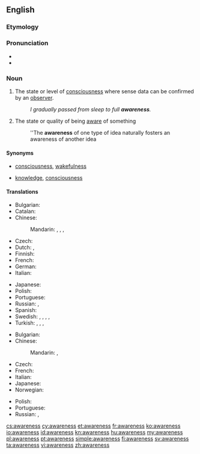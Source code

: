 ==English==

===Etymology===
{{suffix|aware|ness}}

===Pronunciation===
* {{audio|en-us-awareness.ogg|Audio (US)}}
* {{rhymes|ɛə(r)nəs}}

===Noun===
{{wikipedia}}
{{en-noun|-|awarenesses}}

# The state or level of [[consciousness]] where sense data can be confirmed by an [[observer]].
#: ''I gradually passed from sleep to full '''awareness'''.''
# The state or quality of being [[aware]] of something
#: ''The '''awareness''' of one type of idea naturally fosters an awareness of another idea

====Synonyms====
* {{sense|state of consciousness}} [[consciousness]], [[wakefulness]]
* {{sense|state of being aware of something}} [[knowledge]], [[consciousness]]

====Translations====
{{trans-top|the state of consciousness}}
* Bulgarian: {{t|bg|съзнание|n}}
* Catalan: {{t+|ca|consciència|f}}
* Chinese:
*: Mandarin: {{t|zh|意識|sc=Hani}}, {{t|zh|意识|tr=yìshí|sc=Hani}}, {{t|zh|覺悟|sc=Hani}}, {{t|zh|觉悟|tr=juéwù|sc=Hani}}
* Czech: {{t-|cs|vědomí|n}}
* Dutch: {{t+|nl|besef}}, {{t+|nl|bewustzijn}}
* Finnish: {{t-|fi|tietoisuus}}
* French: {{t+|fr|conscience|f}}
* German: {{t+|de|Bewusstsein|n}}
* Italian: {{t+|it|coscienza|f}}
{{trans-mid}}
* Japanese: {{t|ja|意識|tr=いしき, ishiki|sc=Jpan}}
* Polish: {{t|pl|świadomość|f}}
* Portuguese: {{t+|pt|consciência|f}}
* Russian: {{t|ru|сознание|n|tr=soznánije|sc=Cyrl}}, {{t|ru|осознание|n|tr=osoznánije|sc=Cyrl}}
* Spanish: {{t+|es|conciencia|f}}
* Swedish: {{t|sv|medvetande|n}}, {{t|sv|medvetenhet|c}}, {{t|sv|iakttagelseförmåga|c}}, {{t|sv|aktsamhet|c}}, {{t|sv|insikt|c}}
* Turkish: {{t|tr|bilinç}}, {{t|tr|bilinçlenme}}, {{t|tr|farkındalık}}, {{t|tr|uyanıklık}}
{{trans-bottom}}

{{trans-top|the state or quality of being aware of something}}
* Bulgarian: {{t|bg|осведоменост|f}}
* Chinese:
*: Mandarin: {{t|zh|認識|sc=Hani}}, {{t|zh|认识|tr=rènshi|sc=Hani}}
* Czech: {{t-|cs|uvědomění|n}}
* French: {{t+|fr|connaissance|f}}
* Italian: {{t|it|consapevolezza|f}}
* Japanese: {{t|ja|認識|tr=にんしき, ninshiki|sc=Jpan}}
* Norwegian: {{t|no|oppmerksomhet}}
{{trans-mid}}
* Polish: {{t|pl|świadomość|f}}
* Portuguese: {{t|pt|percepção|f}}
* Russian: {{t|ru|осведомлённость|f|tr=osvedomljónnostʹ|sc=Cyrl}}, {{t|ru|информированность|f|tr=informírovannostʹ|sc=Cyrl}}
{{trans-bottom}}

[[cs:awareness]]
[[cy:awareness]]
[[et:awareness]]
[[fr:awareness]]
[[ko:awareness]]
[[io:awareness]]
[[id:awareness]]
[[kn:awareness]]
[[hu:awareness]]
[[my:awareness]]
[[pl:awareness]]
[[pt:awareness]]
[[simple:awareness]]
[[fi:awareness]]
[[sv:awareness]]
[[ta:awareness]]
[[vi:awareness]]
[[zh:awareness]]